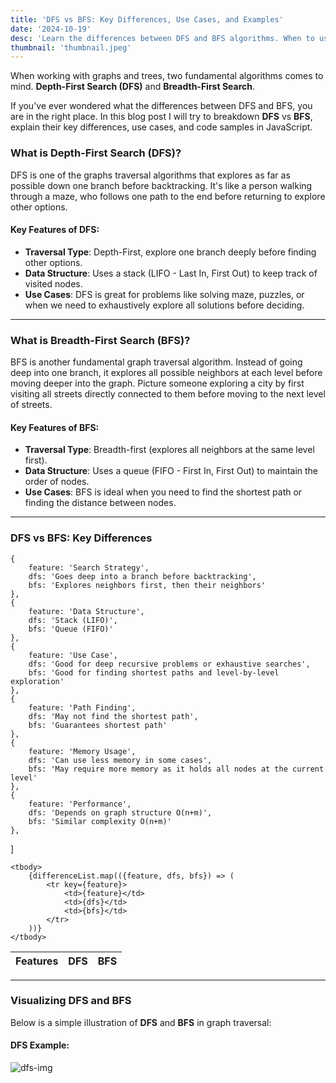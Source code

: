 ```yaml
---
title: 'DFS vs BFS: Key Differences, Use Cases, and Examples'
date: '2024-10-19'
desc: 'Learn the differences between DFS and BFS algorithms. When to use Depth-First Search or Breadth-First Search in your projects with example code in JavaScript.'
thumbnail: 'thumbnail.jpeg'
---
```


When working with graphs and trees, two fundamental algorithms comes to mind. **Depth-First Search (DFS)** and **Breadth-First Search**.

If you've ever wondered what the differences between DFS and BFS, you are in the right place. In this blog post I will try to breakdown **DFS** vs **BFS**,
explain their key differences, use cases, and code samples in JavaScript.

### What is Depth-First Search (DFS)?
DFS is one of the graphs traversal algorithms that explores as far as possible down one branch before backtracking.
It's like a person walking through a maze, who follows one path to the end before returning to explore other options.

#### Key Features of DFS:
- **Traversal Type**: Depth-First, explore one branch deeply before finding other options.
- **Data Structure**: Uses a stack (LIFO - Last In, First Out) to keep track of visited nodes.
- **Use Cases**: DFS is great for problems like solving maze, puzzles, or when we need to exhaustively explore all solutions before deciding.

***

### What is Breadth-First Search (BFS)?
BFS is another fundamental graph traversal algorithm. Instead of going deep into one branch, it explores all possible neighbors at each level before moving deeper into the graph.
Picture someone exploring a city by first visiting all streets directly connected to them before moving to the next level of streets.

#### Key Features of BFS:
- **Traversal Type**: Breadth-first (explores all neighbors at the same level first).
- **Data Structure**: Uses a queue (FIFO - First In, First Out) to maintain the order of nodes.
- **Use Cases**: BFS is ideal when you need to find the shortest path or finding the distance between nodes.

***

### DFS vs BFS: Key Differences
    {
        feature: 'Search Strategy',
        dfs: 'Goes deep into a branch before backtracking',
        bfs: 'Explores neighbors first, then their neighbors'
    },
    {
        feature: 'Data Structure',
        dfs: 'Stack (LIFO)',
        bfs: 'Queue (FIFO)'
    },
    {
        feature: 'Use Case',
        dfs: 'Good for deep recursive problems or exhaustive searches',
        bfs: 'Good for finding shortest paths and level-by-level exploration'
    },
    {
        feature: 'Path Finding',
        dfs: 'May not find the shortest path',
        bfs: 'Guarantees shortest path'
    },
    {
        feature: 'Memory Usage',
        dfs: 'Can use less memory in some cases',
        bfs: 'May require more memory as it holds all nodes at the current level'
    },
    {
        feature: 'Performance',
        dfs: 'Depends on graph structure O(n+m)',
        bfs: 'Similar complexity O(n+m)'
    },
]

<table>
    <thead>
    <tr>
        <th style={{'textAlign': 'left'}}>Features</th>
        <th style={{'textAlign': 'left'}}>DFS</th>
        <th style={{'textAlign': 'left'}}>BFS</th>
    </tr>
    </thead>

    <tbody>
        {differenceList.map(({feature, dfs, bfs}) => (
            <tr key={feature}>
                <td>{feature}</td>
                <td>{dfs}</td>
                <td>{bfs}</td>
            </tr>
        ))}
    </tbody>
</table>

***

### Visualizing DFS and BFS
Below is a simple illustration of **DFS** and **BFS** in graph traversal:

#### DFS Example:
<p>
  <img src="dfs.jpg" alt='dfs-img'/>
</p>


